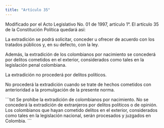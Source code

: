 ```yaml
---
title: "Artículo 35"
---
```


<Warning>Modificado por el Acto Legislativo No. 01 de 1997, artículo 1°. El artículo 35 de la Constitución Política quedará así:</Warning>

La extradición se podrá solicitar, conceder u ofrecer de acuerdo con los tratados públicos y, en su
defecto, con la ley.

Además, la extradición de los colombianos por
nacimiento se concederá por delitos cometidos en
el exterior, considerados como tales en la legislación penal colombiana.

La extradición no procederá por delitos políticos.

No procederá la extradición cuando se trate de
hechos cometidos con anterioridad a la promulgación de la presente norma.


<Accordion title="Artículo original antes de la modificación:">
```txt 
Se prohíbe la extradición de colombianos por nacimiento.
No se concederá la extradición de extranjeros por delitos políticos o de opinión.
Los colombianos que hayan cometido delitos en el exterior, considerados como
tales en la legislación nacional, serán procesados y juzgados en Colombia.
```
</Accordion>


